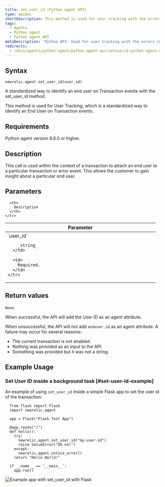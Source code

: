```yaml
---
title: set_user_id (Python agent API)
type: apiDoc
shortDescription: This method is used for user tracking with the errors inbox.
tags:
  - Agents
  - Python agent
  - Python agent API
metaDescription: 'Python API: Used for user tracking with the errors inbox.'
redirects:
  - /docs/agents/python-agent/python-agent-api/setuserid-python-agent-api
---
```



## Syntax

```
newrelic.agent.set_user_id(user_id)
```

A standardized way to identify an end user on Transaction events with the set_user_id method.

This method is used for User Tracking, which is a standardized way to identify an End User on Transaction events.

## Requirements

Python agent version 8.8.0 or higher.

## Description

This call is used within the context of a transaction to attach an end user to a particular transaction or error event.  This allows the customer to gain insight about a particular end user.

## Parameters

<table>
  <thead>
    <tr>
      <th width="25%">
        Parameter
      </th>

      <th>
        Description
      </th>
    </tr>
  </thead>

  <tbody>
    <tr>
      <td>
        `user_id`

        _string_
      </td>

      <td>
        Required.
      </td>
    </tr>

  </tbody>
</table>

## Return values

`None`.

When successful, the API will add the User ID as an agent attribute.

When unsuccessful, the API will not add `enduser.id` as an agent attribute.  A failure may occur for several reasons:

* The current transaction is not enabled.
* Nothing was provided as an input to the API.
* Something was provided but it was not a string.

## Example Usage

### Set User ID inside a background task [#set-user-id-example]

An example of using `set_user_id` inside a simple Flask app to set the user id of the transaction:

```
  from flask import Flask
  import newrelic.agent

  app = Flask("Flask Test App")

  @app.route("/")
  def hello():
    try:
      newrelic.agent.set_user_id("my-user-id")
      raise ValueError("Oh no!")
    except:
      newrelic.agent.notice_error()
    return "Hello World!"

  if __name__ == '__main__':
    app.run()
```

  <img
    title="Example app with set_user_id with Flask"
    alt="Example app with set_user_id with Flask"
    src={errorsinboxPythonSetUserID}
  />